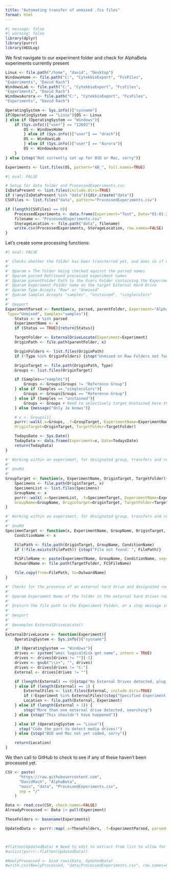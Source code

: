 ```yaml
---
title: "Automating transfer of unmixed .fcs files"
format: html
---
```


```r
#| message: false
#| warning: false
library(dplyr)
library(purrr)
library(HEULog)
```

We first navigate to our experiment folder and check for AlphaBeta experiments currently present

```r
Linux <- file.path("/home", "david", "Desktop")
WindowsHome <- file.path("C:", "CytekbioExport", "FcsFiles",
"Experiments", "David Rach")
WindowsLab <- file.path("C:", "CytekbioExport", "FcsFiles",
"Experiments", "David Rach")
WindowsAurora <- file.path("C:", "CytekbioExport", "FcsFiles",
"Experiments", "David Rach")

OperatingSystem <- Sys.info()["sysname"]
if(OperatingSystem == "Linux"){OS <- Linux
} else if (OperatingSystem == "Windows"){
    if (Sys.info()["user"] == "12692"){
        OS <- WindowsHome
        } else if (Sys.info()["user"] == "drach"){
        OS <- WindowsLab
        } else if (Sys.info()["user"] == "Aurora"){
        OS <- WindowsAurora
    }
} else {stop("Not currently set up for BSD or Mac, sorry")}

Experiments <- list.files(OS, pattern="AB_", full.names=TRUE)
```

```r
#| eval: FALSE

# Setup for data folder and ProcessedExperiments.csv
IsDataPresent <- list.files(include.dirs=TRUE)
if (!any(IsDataPresent %in% "data")){dir.create("data")}
CSVFiles <- list.files("data", pattern="ProcessedExperiments.csv")

if (length(CSVFiles) == 0){
    ProcessedExperiments <- data.frame(Experiment="Test", Date="01-01-2000")
    filename <- "ProcessedExperiments.csv"
    StorageLocation <- file.path("data", filename)
    write.csv(ProcessedExperiments, StorageLocation, row.names=FALSE)
}
```

Let's create some processing functions:


```r
#| eval: FALSE

#' Checks whether the folder has been transferred yet, and does so if not the case
#' 
#' @param x The folder being checked against the parsed names
#' @param parsed Retrieved processed experiment names
#' @param parentFolder Path to the Users Folder containing the Experiments
#' @param Experiment Folder name on the target External Hard Drive
#' @param Type Accepts "Raw" or "Unmixed"
#' @param Samples Accepts "samples", "unstained", "singlecolors"
#' 
#' @export
ExperimentParsed <- function(x, parsed, parentFolder, Experiment="AlphaBeta",
 Type="Unmixed", Samples="samples"){
    Status <- x %in% parsed
    ExperimentName <- x
    if (Status == TRUE){return(Status)}

    TargetFolder <- ExternalDriveLocate(Experiment=Experiment)
    OriginPath <- file.path(parentFolder, x)

    OriginFolders <- list.files(OriginPath)
    if (!Type %in% OriginFolders) {stop("Unmixed or Raw Folders not found in the origin folder")}

    OriginTarget <- file.path(OriginPath, Type)
    Groups <- list.files(OriginTarget)

    if (Samples=="samples"){
        Groups <- Groups[Groups != "Reference Group"]
    } else if (Samples == "singlecolors"){
        Groups <- Groups[Groups == "Reference Group"]
    } else if (Samples == "unstained"){
        Groups <- Groups # Need to selectively target Unstained here though
    } else {message("Only Ja knows")}

    # x <- Groups[1]
    purrr::walk(.x=Groups, .f=GroupTarget, ExperimentName=ExperimentName,
    OriginTarget=OriginTarget, TargetFolder=TargetFolder)

    TodaysDate <- Sys.Date()
    TodayData <- data.frame(Experiment=x, Date=TodaysDate)
    return(TodayData)
}

#' Working within an experiment, for designated group, transfers and renames individual specimens
#' 
#' @noRd
#' 
GroupTarget <- function(x, ExperimentName, OriginTarget, TargetFolder){
    Specimens <- file.path(OriginTarget, x)
    SpecimenList <- list.files(Specimens)
    GroupName <- x
    purrr::walk(.x=SpecimenList, .f=SpecimenTarget, ExperimentName=ExperimentName,
    GroupName=GroupName, OriginTarget=OriginTarget, TargetFolder=TargetFolder)
}

#' Working within an experiment, for designated group, transfers and renames individual specimens
#' 
#' @noRd
SpecimenTarget <- function(x, ExperimentName, GroupName, OriginTarget, TargetFolder){
    ConditionName <- x

    FilePath <- file.path(OriginTarget, GroupName, ConditionName)
    if (!file.exists(FilePath)) {stop("File not found: ", FilePath)}

    FCSFileName <- paste(ExperimentName, GroupName, ConditionName, sep="-")
    OutwardName <- file.path(TargetFolder, FCSFileName)

    file.copy(from=FilePath, to=OutwardName)
}

#' Checks for the presence of an external hard drive and designated root folder
#' 
#' @param Experiment Name of the folder in the external hard drives root
#' 
#' @return The file path to the Experiment Folder, or a stop message indicating couldn't locate the external drive
#' 
#' @export
#' 
#' @examples ExternalDriveLocate()
#'
ExternalDriveLocate <- function(Experiment){
    OperatingSystem <- Sys.info()["sysname"]

    if (OperatingSystem == "Windows"){
    drives <- system("wmic logicaldisk get name", intern = TRUE)
    drives <- drives[drives != ""][-1] 
    drives <- gsub("\\s+", "", drives)
    drives <- drives[drives != "C:"]
    External <- drives[drives != ""]

    if (length(External) == 0){stop("No External Drives detected, plug it in!")
    } else if (length(External) == 1) {
        ExternalFiles <- list.files(External, include.dirs=TRUE)
        if (!Experiment %in% ExternalFiles)(stop("Specified Experiment folder not present!"))
        Location <- file.path(External, Experiment)
    } else if (length(External > 1)) {
        stop("More than one external drive detected, searching")
    } else {stop("This shouldn't have happened")}

    } else if (OperatingSystem == "Linux"){
      stop("Code the part to detect media drives!")
    } else {stop("BSD and Mac not yet coded, sorry")}

    return(Location)
}
```


We then call to GitHub to check to see if any of these haven't been processed yet. 

```r
CSV <- paste(                                                
      "https://raw.githubusercontent.com",                  
      "DavidRach", "AlphaBeta",                   
      "main", "data", "ProcessedExperiments.csv",                              
      sep = "/"                                             
    ) 

Data <- read.csv(CSV, check.names=FALSE)
AlreadyProcessed <- Data |> pull(Experiment)

TheseFolders <- basename(Experiments)

UpdatedData <- purrr::map(.x=TheseFolders, .f=ExperimentParsed, parsed=AlreadyProcessed, parentFolder=OS)



#flatten(UpdatedData) # Need to edit to extract from list to allow for updating
#unlist(purrr::flatten(UpdatedData))

#NewlyProcessed <- bind_rows(Data, UpdatedData)
#write.csv(NewlyProcessed, "data/ProcessedExperiments.csv", row.names=FALSE)
```

